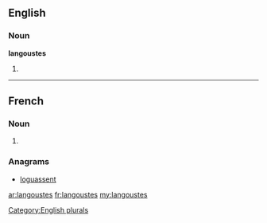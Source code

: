 ==English==

===Noun===
'''langoustes'''

# {{plural of|[[langouste]]}}

[[Category:English plurals]]

----

==French==

===Noun===
{{infl|fr|plural}} {{f|p}}

# {{plural of|langouste|lang=fr}}

===Anagrams===
* {{alphagram|aeglnosstu}} [[loguassent#French|loguassent]]

[[ar:langoustes]]
[[fr:langoustes]]
[[my:langoustes]]